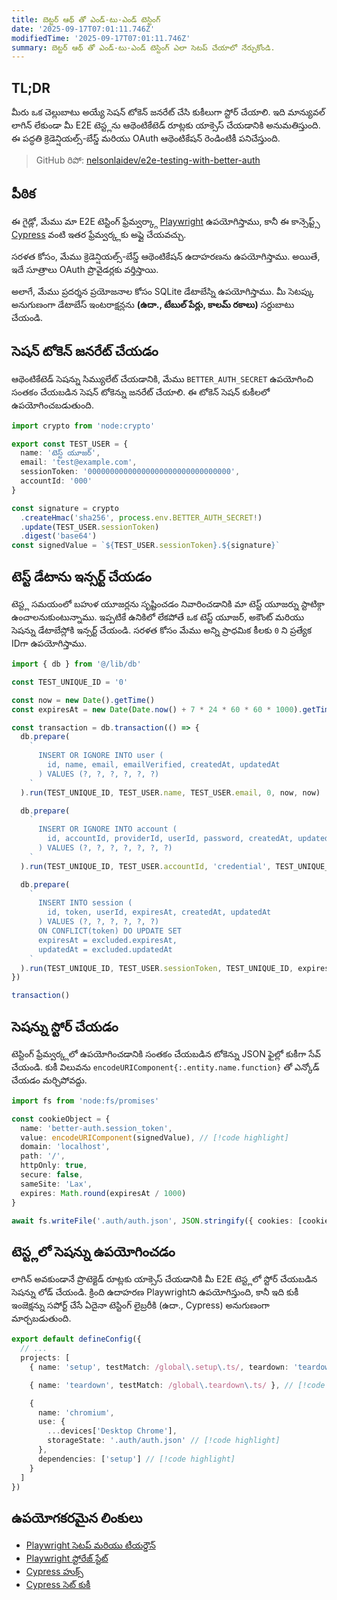 ```yaml
---
title: బెట్టర్ ఆథ్ తో ఎండ్-టు-ఎండ్ టెస్టింగ్
date: '2025-09-17T07:01:11.746Z'
modifiedTime: '2025-09-17T07:01:11.746Z'
summary: బెట్టర్ ఆథ్ తో ఎండ్-టు-ఎండ్ టెస్టింగ్ ఎలా సెటప్ చేయాలో నేర్చుకోండి.
---
```


## TL;DR

మీరు ఒక చెల్లుబాటు అయ్యే సెషన్ టోకెన్ జనరేట్ చేసి కుకీలుగా స్టోర్ చేయాలి. ఇది మాన్యువల్ లాగిన్ లేకుండా మీ E2E టెస్ట్లను ఆథెంటికేటెడ్ రూట్లకు యాక్సెస్ చేయడానికి అనుమతిస్తుంది. ఈ పద్ధతి క్రెడెన్షియల్స్-బేస్డ్ మరియు OAuth ఆథెంటికేషన్ రెండింటికీ పనిచేస్తుంది.

> GitHub రిపో: [nelsonlaidev/e2e-testing-with-better-auth](https://github.com/nelsonlaidev/e2e-testing-with-better-auth)

## పీఠిక

ఈ గైడ్లో, మేము మా E2E టెస్టింగ్ ఫ్రేమ్వర్క్గా [Playwright](https://playwright.dev/) ఉపయోగిస్తాము, కానీ ఈ కాన్సెప్ట్స్ [Cypress](https://www.cypress.io/) వంటి ఇతర ఫ్రేమ్వర్క్లకు అప్లై చేయవచ్చు.

సరళత కోసం, మేము క్రెడెన్షియల్స్-బేస్డ్ ఆథెంటికేషన్ ఉదాహరణను ఉపయోగిస్తాము. అయితే, ఇదే సూత్రాలు OAuth ప్రొవైడర్లకు వర్తిస్తాయి.

అలాగే, మేము ప్రదర్శన ప్రయోజనాల కోసం SQLite డేటాబేస్ని ఉపయోగిస్తాము. మీ సెటప్కు అనుగుణంగా డేటాబేస్ ఇంటరాక్షన్లను **(ఉదా., టేబుల్ పేర్లు, కాలమ్ రకాలు)** సర్దుబాటు చేయండి.

## సెషన్ టోకెన్ జనరేట్ చేయడం

ఆథెంటికేటెడ్ సెషన్ను సిమ్యులేట్ చేయడానికి, మేము `BETTER_AUTH_SECRET` ఉపయోగించి సంతకం చేయబడిన సెషన్ టోకెన్ను జనరేట్ చేయాలి. ఈ టోకెన్ సెషన్ కుకీలలో ఉపయోగించబడుతుంది.

```ts
import crypto from 'node:crypto'

export const TEST_USER = {
  name: 'టెస్ట్ యూజర్',
  email: 'test@example.com',
  sessionToken: '00000000000000000000000000000000',
  accountId: '000'
}

const signature = crypto
  .createHmac('sha256', process.env.BETTER_AUTH_SECRET!)
  .update(TEST_USER.sessionToken)
  .digest('base64')
const signedValue = `${TEST_USER.sessionToken}.${signature}`
```

## టెస్ట్ డేటాను ఇన్సర్ట్ చేయడం

టెస్ట్ల సమయంలో బహుళ యూజర్లను సృష్టించడం నివారించడానికి మా టెస్ట్ యూజర్ను స్టాటిక్గా ఉంచాలనుకుంటున్నాము. ఇప్పటికే ఉనికిలో లేకపోతే ఒక టెస్ట్ యూజర్, అకౌంట్ మరియు సెషన్ను డేటాబేస్లోకి ఇన్సర్ట్ చేయండి. సరళత కోసం మేము అన్ని ప్రాధమిక కీలకు `0` ని ప్రత్యేక IDగా ఉపయోగిస్తాము.

```ts
import { db } from '@/lib/db'

const TEST_UNIQUE_ID = '0'

const now = new Date().getTime()
const expiresAt = new Date(Date.now() + 7 * 24 * 60 * 60 * 1000).getTime() // 7 రోజులు

const transaction = db.transaction(() => {
  db.prepare(
    `
      INSERT OR IGNORE INTO user (
        id, name, email, emailVerified, createdAt, updatedAt
      ) VALUES (?, ?, ?, ?, ?, ?)
    `
  ).run(TEST_UNIQUE_ID, TEST_USER.name, TEST_USER.email, 0, now, now)

  db.prepare(
    `
      INSERT OR IGNORE INTO account (
        id, accountId, providerId, userId, password, createdAt, updatedAt
      ) VALUES (?, ?, ?, ?, ?, ?, ?)
    `
  ).run(TEST_UNIQUE_ID, TEST_USER.accountId, 'credential', TEST_UNIQUE_ID, 'password_hash', now, now)

  db.prepare(
    `
      INSERT INTO session (
        id, token, userId, expiresAt, createdAt, updatedAt
      ) VALUES (?, ?, ?, ?, ?, ?)
      ON CONFLICT(token) DO UPDATE SET
      expiresAt = excluded.expiresAt,
      updatedAt = excluded.updatedAt
    `
  ).run(TEST_UNIQUE_ID, TEST_USER.sessionToken, TEST_UNIQUE_ID, expiresAt, now, now)
})

transaction()
```

## సెషన్ను స్టోర్ చేయడం

టెస్టింగ్ ఫ్రేమ్వర్క్లలో ఉపయోగించడానికి సంతకం చేయబడిన టోకెన్ను JSON ఫైల్లో కుకీగా సేవ్ చేయండి. కుకీ విలువను `encodeURIComponent{:.entity.name.function}` తో ఎన్కోడ్ చేయడం మర్చిపోవద్దు.

```ts
import fs from 'node:fs/promises'

const cookieObject = {
  name: 'better-auth.session_token',
  value: encodeURIComponent(signedValue), // [!code highlight]
  domain: 'localhost',
  path: '/',
  httpOnly: true,
  secure: false,
  sameSite: 'Lax',
  expires: Math.round(expiresAt / 1000)
}

await fs.writeFile('.auth/auth.json', JSON.stringify({ cookies: [cookieObject], origins: [] }, null, 2))
```

## టెస్ట్లలో సెషన్ను ఉపయోగించడం

లాగిన్ అవకుండానే ప్రొటెక్టెడ్ రూట్లకు యాక్సెస్ చేయడానికి మీ E2E టెస్ట్లలో స్టోర్ చేయబడిన సెషన్ను లోడ్ చేయండి. క్రింది ఉదాహరణ Playwrightని ఉపయోగిస్తుంది, కానీ ఇది కుకీ ఇంజెక్షన్ను సపోర్ట్ చేసే ఏదైనా టెస్టింగ్ లైబ్రరీకి (ఉదా., Cypress) అనుగుణంగా మార్చబడుతుంది.

```ts title='playwright.config.ts'
export default defineConfig({
  // ...
  projects: [
    { name: 'setup', testMatch: /global\.setup\.ts/, teardown: 'teardown' }, // [!code highlight]

    { name: 'teardown', testMatch: /global\.teardown\.ts/ }, // [!code highlight]

    {
      name: 'chromium',
      use: {
        ...devices['Desktop Chrome'],
        storageState: '.auth/auth.json' // [!code highlight]
      },
      dependencies: ['setup'] // [!code highlight]
    }
  ]
})
```

## ఉపయోగకరమైన లింకులు

- [Playwright సెటప్ మరియు టీయర్డౌన్](https://playwright.dev/docs/test-global-setup-teardown)
- [Playwright స్టోరేజ్ స్టేట్](https://playwright.dev/docs/auth#reuse-authentication-in-other-scenarios)
- [Cypress హుక్స్](https://docs.cypress.io/app/core-concepts/writing-and-organizing-tests#Hooks)
- [Cypress సెట్ కుకీ](https://docs.cypress.io/api/commands/setcookie)
